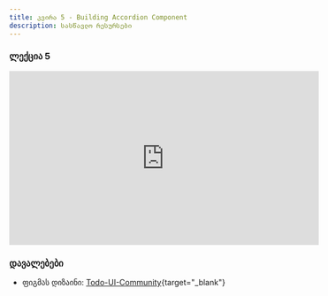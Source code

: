 ```yaml
---
title: კვირა 5 - Building Accordion Component
description: სასწავლო რესურსები
---
```


### ლექცია 5
<iframe width="560" height="315" src="https://www.youtube.com/embed/BJryMgX0Ork?si=ezTeCFhDLdxXO0Ob" title="YouTube video player" frameborder="0" allow="accelerometer; autoplay; clipboard-write; encrypted-media; gyroscope; picture-in-picture; web-share" allowfullscreen></iframe>

### დავალებები

- ფიგმას დიზაინი: [Todo-UI-Community](https://www.figma.com/file/SYvVOCG8qzk4FfKQThtc5e/Todo-UI-(Community)?type=design&mode=design){target="_blank"}
